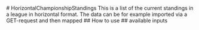 

<Meta of={HorizontalChampionshipStandings} />
# HorizontalChampionshipStandings
This is a list of the current standings in a league in horizontal format.  
The data can be for example imported via a GET-request and then mapped 
## How to use
<Primary />
## available inputs
<Controls />
<Stories />
